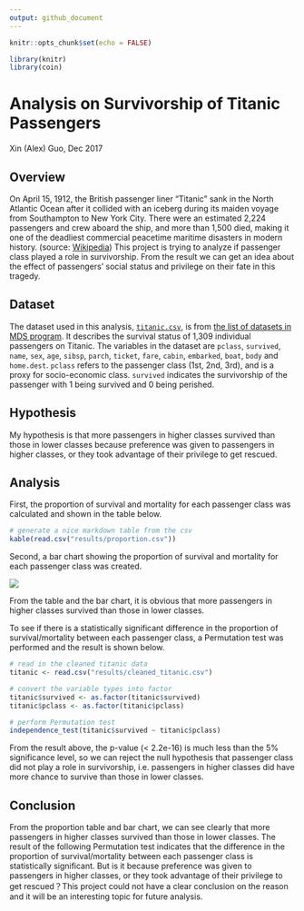 ```yaml
---
output: github_document
---
```


```r
knitr::opts_chunk$set(echo = FALSE)
```

```r
library(knitr)
library(coin)
```

# Analysis on Survivorship of Titanic Passengers

Xin (Alex) Guo, Dec 2017

## Overview

On April 15, 1912, the British passenger liner "Titanic" sank in the North Atlantic Ocean after it collided with an iceberg during its maiden voyage from Southampton to New York City. There were an estimated 2,224 passengers and crew aboard the ship, and more than 1,500 died, making it one of the deadliest commercial peacetime maritime disasters in modern history. (source: [Wikipedia](https://en.wikipedia.org/wiki/RMS_Titanic)) This project is trying to analyze if passenger class played a role in survivorship. From the result we can get an idea about the effect of passengers' social status and privilege on their fate in this tragedy.

## Dataset

The dataset used in this analysis, [`titanic.csv`](https://github.com/alexguoxin/Survivorship-of-Titanic-Passengers/blob/master/data/titanic.csv), is from [the list of datasets in MDS program](https://github.ubc.ca/ubc-mds-2017/datasets). It describes the survival status of 1,309 individual passengers on Titanic. The variables in the dataset are `pclass`, `survived`, `name`, `sex`, `age`, `sibsp`, `parch`, `ticket`, `fare`, `cabin`, `embarked`, `boat`, `body` and `home.dest`. `pclass` refers to the passenger class (1st, 2nd, 3rd), and is a proxy for socio-economic class. `survived` indicates the survivorship of the passenger with 1 being survived and 0 being perished. 

## Hypothesis

My hypothesis is that more passengers in higher classes survived than those in lower classes because preference was given to passengers in higher classes, or they took advantage of their privilege to get rescued.

## Analysis

First, the proportion of survival and mortality for each passenger class was calculated and shown in the table below.

```r
# generate a nice markdown table from the csv
kable(read.csv("results/proportion.csv"))
```

Second, a bar chart showing the proportion of survival and mortality for each passenger class was created.

![](../results/figure/bar_chart.png)

From the table and the bar chart, it is obvious that more passengers in higher classes survived than those in lower classes.

To see if there is a statistically significant difference in the proportion of survival/mortality between each passenger class, a Permutation test was performed and the result is shown below.

```r
# read in the cleaned titanic data
titanic <- read.csv("results/cleaned_titanic.csv")

# convert the variable types into factor
titanic$survived <- as.factor(titanic$survived)
titanic$pclass <- as.factor(titanic$pclass)

# perform Permutation test 
independence_test(titanic$survived ~ titanic$pclass)
```

From the result above, the p-value (< 2.2e-16) is much less than the 5% significance level, so we can reject the null hypothesis that passenger class did not play a role in survivorship, i.e. passengers in higher classes did have more chance to survive than those in lower classes. 

## Conclusion

From the proportion table and bar chart, we can see clearly that more passengers in higher classes survived than those in lower classes. The result of the following Permutation test indicates that the difference in the proportion of survival/mortality between each passenger class is statistically significant. But is it because preference was given to passengers in higher classes, or they took advantage of their privilege to get rescued？This project could not have a clear conclusion on the reason and it will be an interesting topic for future analysis.
